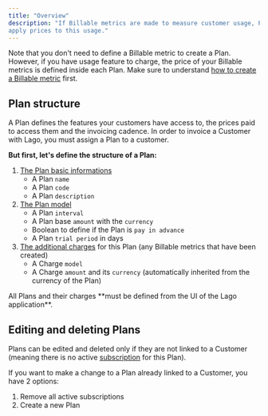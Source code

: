 ```yaml
---
title: "Overview"
description: "If Billable metrics are made to measure customer usage, Plans are made to
apply prices to this usage."
---
```


Note that you don't need to define a Billable metric to create a Plan. However,
if you have usage feature to charge, the price of your Billable metrics is
defined inside each Plan. Make sure to understand
[how to create a Billable metric](/docs/guide/billable-metrics/overview) first.

## Plan structure[](#plan-structure "Direct link to heading")

A Plan defines the features your customers have access to, the prices paid to
access them and the invoicing cadence. In order to invoice a Customer with Lago,
you must assign a Plan to a customer.

**But first, let's define the structure of a Plan:**

1. [The Plan basic informations](#plan-structure)
   - A Plan `name`
   - A Plan `code`
   - A Plan `description`
2. [The Plan model](/docs/guide/plans/plan-model)
   - A Plan `interval`
   - A Plan base `amount` with the `currency`
   - Boolean to define if the Plan is `pay in advance`
   - A Plan `trial period` in days
3. [The additional charges](/docs/guide/plans/charges) for this Plan (any
   Billable metrics that have been created)
   - A Charge `model`
   - A Charge `amount` and its `currency` (automatically inherited from the
     currency of the Plan)

<Info>
  All Plans and their charges **must be defined from the UI of the Lago
  application**.
</Info>

## Editing and deleting Plans[](#editing-and-deleting-plans "Direct link to heading")

Plans can be edited and deleted only if they are not linked to a Customer
(meaning there is no active [subscription](/docs/guide/plans/subscription) for
this Plan).

If you want to make a change to a Plan already linked to a Customer, you have 2
options:

1. Remove all active subscriptions
2. Create a new Plan
